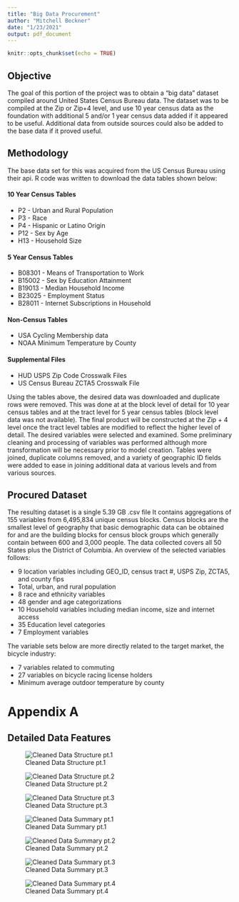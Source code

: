 ---
title: "Big Data Procurement"
author: "Mitchell Beckner"
date: "1/23/2021"
output: pdf_document
---

```{r setup, include=FALSE}
knitr::opts_chunk$set(echo = TRUE)
```

## Objective

The goal of this portion of the project was to obtain a "big data" dataset compiled around United States Census Bureau data. The dataset was to be compiled at the Zip or Zip+4 level, and use 10 year census data as the foundation with additional 5 and/or 1 year census data added if it appeared to be useful.  Additional data from outside sources could also be added to the base data if it proved useful.

## Methodology

The base data set for this was acquired from the US Census Bureau using their api.  R code was written to download the data tables shown below:

#### 10 Year Census Tables
* P2 - Urban and Rural Population
* P3 - Race
* P4 - Hispanic or Latino Origin
* P12 - Sex by Age
* H13 - Household Size

#### 5 Year Census Tables
* B08301 - Means of Transportation to Work
* B15002 - Sex by Education Attainment
* B19013 - Median Household Income
* B23025 - Employment Status
* B28011 - Internet Subscriptions in Household

#### Non-Census Tables
* USA Cycling Membership data
* NOAA Minimum Temperature by County

#### Supplemental Files
* HUD USPS Zip Code Crosswalk Files
* US Census Bureau ZCTA5 Crosswalk File

Using the tables above, the desired data was downloaded and duplicate rows were removed. This was done at at the block level of detail for 10 year census tables and at the tract level for 5 year census tables (block level data was not available).  The final product will be constructed at the Zip + 4 level once the tract level tables are modified to reflect the higher level of detail.  The desired variables were selected and examined.  Some preliminary cleaning and processing of variables was performed although more transformation will be necessary prior to model creation.  Tables were joined, duplicate columns removed, and a variety of geographic ID fields were added to ease in joining additional data at various levels and from various sources.

## Procured Dataset
The resulting dataset is a single 5.39 GB .csv file  It contains aggregations of 155 variables from 6,495,834 unique census blocks.  Census blocks are the smallest level of geography that basic demographic data can be obtained for and are the building blocks for census block groups which generally contain between 600 and 3,000 people.  The data collected covers all 50 States plus the District of Columbia.  An overview of the selected variables follows:

* 9 location variables including GEO_ID, census tract #, USPS Zip, ZCTA5, and county fips
* Total, urban, and rural population
* 8 race and ethnicity variables
* 48 gender and age categorizations
* 10 Household variables including median income, size and internet access
* 35 Education level categories
* 7 Employment variables

The variable sets below are more directly related to the target market, the bicycle industry:

* 7 variables related to commuting
* 27 variables on bicycle racing license holders
* Minimum average outdoor temperature by county

\newpage
# Appendix A
## Detailed Data Features

![Cleaned Data Structure pt.1](../images/Figure_1.png)

![Cleaned Data Structure pt.2](../images/Figure_2.png)

![Cleaned Data Structure pt.3](../images/Figure_3.png)

![Cleaned Data Summary pt.1](../images/Figure_4.png)

![Cleaned Data Summary pt.2](../images/Figure_5.png)

![Cleaned Data Summary pt.3](../images/Figure_6.png)

![Cleaned Data Summary pt.4](../images/Figure_7.png)
